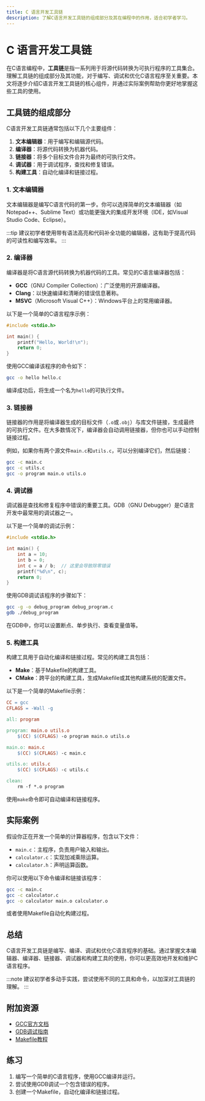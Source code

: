 ```yaml
---
title: C 语言开发工具链
description: 了解C语言开发工具链的组成部分及其在编程中的作用，适合初学者学习。
---
```


# C 语言开发工具链

在C语言编程中，**工具链**是指一系列用于将源代码转换为可执行程序的工具集合。理解工具链的组成部分及其功能，对于编写、调试和优化C语言程序至关重要。本文将逐步介绍C语言开发工具链的核心组件，并通过实际案例帮助你更好地掌握这些工具的使用。

## 工具链的组成部分

C语言开发工具链通常包括以下几个主要组件：

1. **文本编辑器**：用于编写和编辑源代码。
2. **编译器**：将源代码转换为机器代码。
3. **链接器**：将多个目标文件合并为最终的可执行文件。
4. **调试器**：用于调试程序，查找和修复错误。
5. **构建工具**：自动化编译和链接过程。

### 1. 文本编辑器

文本编辑器是编写C语言代码的第一步。你可以选择简单的文本编辑器（如Notepad++、Sublime Text）或功能更强大的集成开发环境（IDE，如Visual Studio Code、Eclipse）。

:::tip
建议初学者使用带有语法高亮和代码补全功能的编辑器，这有助于提高代码的可读性和编写效率。
:::

### 2. 编译器

编译器是将C语言源代码转换为机器代码的工具。常见的C语言编译器包括：

- **GCC**（GNU Compiler Collection）：广泛使用的开源编译器。
- **Clang**：以快速编译和清晰的错误信息著称。
- **MSVC**（Microsoft Visual C++）：Windows平台上的常用编译器。

以下是一个简单的C语言程序示例：

```c
#include <stdio.h>

int main() {
    printf("Hello, World!\n");
    return 0;
}
```

使用GCC编译该程序的命令如下：

```bash
gcc -o hello hello.c
```

编译成功后，将生成一个名为`hello`的可执行文件。

### 3. 链接器

链接器的作用是将编译器生成的目标文件（`.o`或`.obj`）与库文件链接，生成最终的可执行文件。在大多数情况下，编译器会自动调用链接器，但你也可以手动控制链接过程。

例如，如果你有两个源文件`main.c`和`utils.c`，可以分别编译它们，然后链接：

```bash
gcc -c main.c
gcc -c utils.c
gcc -o program main.o utils.o
```

### 4. 调试器

调试器是查找和修复程序中错误的重要工具。GDB（GNU Debugger）是C语言开发中最常用的调试器之一。

以下是一个简单的调试示例：

```c
#include <stdio.h>

int main() {
    int a = 10;
    int b = 0;
    int c = a / b;  // 这里会导致除零错误
    printf("%d\n", c);
    return 0;
}
```

使用GDB调试该程序的步骤如下：

```bash
gcc -g -o debug_program debug_program.c
gdb ./debug_program
```

在GDB中，你可以设置断点、单步执行、查看变量值等。

### 5. 构建工具

构建工具用于自动化编译和链接过程。常见的构建工具包括：

- **Make**：基于Makefile的构建工具。
- **CMake**：跨平台的构建工具，生成Makefile或其他构建系统的配置文件。

以下是一个简单的Makefile示例：

```makefile
CC = gcc
CFLAGS = -Wall -g

all: program

program: main.o utils.o
    $(CC) $(CFLAGS) -o program main.o utils.o

main.o: main.c
    $(CC) $(CFLAGS) -c main.c

utils.o: utils.c
    $(CC) $(CFLAGS) -c utils.c

clean:
    rm -f *.o program
```

使用`make`命令即可自动编译和链接程序。

## 实际案例

假设你正在开发一个简单的计算器程序，包含以下文件：

- `main.c`：主程序，负责用户输入和输出。
- `calculator.c`：实现加减乘除运算。
- `calculator.h`：声明运算函数。

你可以使用以下命令编译和链接该程序：

```bash
gcc -c main.c
gcc -c calculator.c
gcc -o calculator main.o calculator.o
```

或者使用Makefile自动化构建过程。

## 总结

C语言开发工具链是编写、编译、调试和优化C语言程序的基础。通过掌握文本编辑器、编译器、链接器、调试器和构建工具的使用，你可以更高效地开发和维护C语言程序。

:::note
建议初学者多动手实践，尝试使用不同的工具和命令，以加深对工具链的理解。
:::

## 附加资源

- [GCC官方文档](https://gcc.gnu.org/onlinedocs/)
- [GDB调试指南](https://sourceware.org/gdb/current/onlinedocs/gdb/)
- [Makefile教程](https://makefiletutorial.com/)

## 练习

1. 编写一个简单的C语言程序，使用GCC编译并运行。
2. 尝试使用GDB调试一个包含错误的程序。
3. 创建一个Makefile，自动化编译和链接过程。
